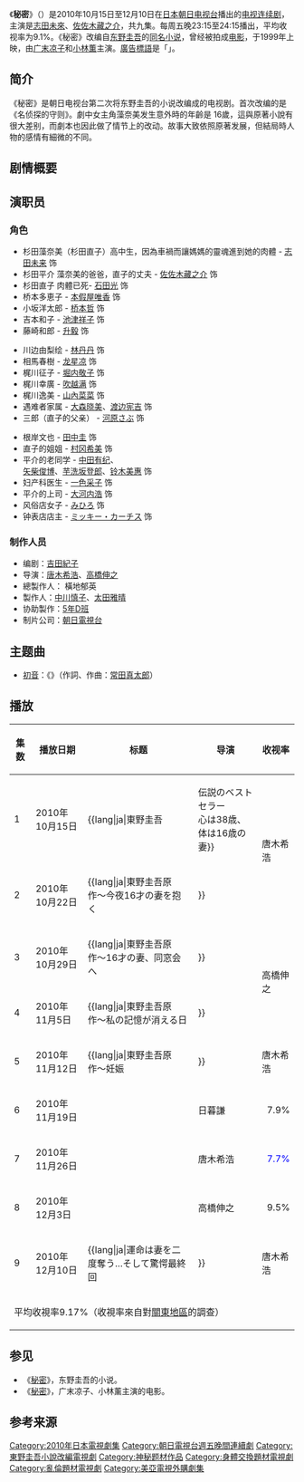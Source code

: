 {{电视节目信息框
| 颜色       = #FFFFC0
| 名称       = 秘密
| 原名       = {{lang|ja|'''秘密'''}}
| 图片       =  
| 图说       = 
| 原创       = [[東野圭吾|東野圭吾]]《秘密》（载于《[[文藝春秋|文藝春秋]]》） 
| 类型       = 剧情、伦理
| 編劇       = 吉田纪子
| 导演       = 唐木希浩<br>高桥伸之
| 主持       = 
| 演出       = [[志田未来|志田未来]]<br>[[佐佐木藏之介|佐佐木藏之介]]<br>[[石田光|石田光]]
| 主题曲     = 	 
| 片头曲     = 
| 片尾曲     = 
| 作曲       = 
| 国家       = {{JPN}}
| 语言       = 日语
| 集数       = 9
| 制片人     = 横地郁英<br />中川慎子<br />太田雅晴
| 监制       = 
| 副制片人   = 
| 共同制片人 = 
| 编审       = 
| 剪辑       = 
| 年份       = 1999年
| 外景       = 
| 机位       = 
| 每集长     = 60分钟
| 电视台     = [[朝日电视台|朝日电视台]]
| 视频制式1   = 
| 音频制式1   = 
| 首播国家   =  [[日本|日本]]
| 首播地区   = 
| 制作公司   =
| 影视公司   =
| 开始       = 2010年10月15日 
| 结束       = 2010年12月10日
| 晚于       = 
| 早于       = 
| 相关剧集   = [[秘密_(电影)|秘密 (电影)]]
| 官方网站   = 
| imdb_id   = 
| tv_com_id = 
}}

《'''秘密'''》（{{jpn|j=秘密}}）是2010年10月15日至12月10日在[[日本|日本]][[朝日电视台|朝日电视台]]播出的[[电视连续剧|电视连续剧]]，主演是[[志田未來|志田未來]]、[[佐佐木藏之介|佐佐木藏之介]]，共九集。每周五晚23:15至24:15播出，平均收视率为9.1%。《秘密》改编自[[东野圭吾|东野圭吾]]的[[秘密_(小说)|同名小说]]，曾经被拍成[[秘密_(电影)|电影]]，于1999年上映，由[[广末凉子|广末凉子]]和[[小林薫|小林薫]]主演。[[廣告標語|廣告標語]]是「{{lang|ja|秘密が、愛を、濃密にする。}}」。

==简介==
《秘密》是朝日电视台第二次将东野圭吾的小说改编成的电视剧。首次改编的是《名侦探的守则》。劇中女主角藻奈美发生意外時的年齡是 16歲，這與原著小說有很大差别，而劇本也因此做了情节上的改动。故事大致依照原著发展，但結局時人物的感情有細微的不同。

==剧情概要==

==演职员==
===角色===
{{Col-begin}}
{{Col-3}} 
* 杉田藻奈美（杉田直子）高中生，因為車禍而讓媽媽的靈魂進到她的肉體 - [[志田未来|志田未来]] 饰
* 杉田平介 藻奈美的爸爸，直子的丈夫 - [[佐佐木藏之介|佐佐木藏之介]] 饰
* 杉田直子 肉體已死- [[石田光|石田光]] 饰
* 桥本多恵子 - [[本假屋唯香|本假屋唯香]] 饰
* 小坂洋太郎 - [[桥本哲|桥本哲]] 饰
* 吉本和子 - [[池津祥子|池津祥子]] 饰
* 藤崎和郎 - [[升毅|升毅]] 饰
{{Col-3}}
* 川边由梨绘 - [[林丹丹|林丹丹]] 饰
* 相馬春樹 - [[龙星凉|龙星凉]] 饰
* 梶川征子 - [[堀内敬子|堀内敬子]] 饰
* 梶川幸廣 - [[吹越满|吹越满]] 饰
* 梶川逸美 - [[山內菜菜|山內菜菜]] 饰
* 遇难者家属 - [[大森晓美|大森晓美]]、[[渡边宪吉|渡边宪吉]] 饰
* 三郎（直子的父亲） - [[河原さぶ|河原さぶ]] 饰
{{Col-3}}
* 根岸文也 - [[田中圭|田中圭]] 饰
* 直子的姐姐 - [[村冈希美|村冈希美]] 饰
* 平介的老同学 - [[中田有纪|中田有纪]]、<br>[[矢柴俊博|矢柴俊博]]、[[芋洗坂登郎|芋洗坂登郎]]、[[铃木美惠|铃木美惠]] 饰
* 妇产科医生 - [[一色采子|一色采子]] 饰
* 平介的上司 - [[大河内浩|大河内浩]] 饰
* 风俗店女子 - [[みひろ|みひろ]] 饰
* 钟表店店主 - [[ミッキー・カーチス|ミッキー・カーチス]] 饰
{{Col-end}}

===制作人员===
*编剧：[[吉田紀子|吉田紀子]]
*导演：[[唐木希浩|唐木希浩]]、[[高橋伸之|高橋伸之]]  
*總製作人： 橫地郁英  
*製作人：[[中川慎子|中川慎子]]、[[太田雅晴|太田雅晴]]
*协助製作：[[5年D班|5年D班]]
*制片公司：[[朝日電視台|朝日電視台]]

==主题曲==
* [[初音_(歌手)|初音]]：《{{lang|ja|つよがりソレイユ}}》（作詞、作曲：[[常田真太郎|常田真太郎]]）

==播放==
{| class="wikitable" style="text-align:center"
!集数!!播放日期!!标题!!导演!!收视率
|-
|1||2010年10月15日||{{lang|ja|東野圭吾!! 伝説のベストセラー<br />心は38歳、体は16歳の妻}}||rowspan="2"|唐木希浩||style="text-align:right"|10.1%
|-
|2||2010年10月22日||{{lang|ja|東野圭吾原作〜今夜16才の妻を抱く!!}}||style="text-align:right"|8.8%
|-
|3||2010年10月29日||{{lang|ja|東野圭吾原作〜16才の妻、同窓会へ!!}}||rowspan="2"|高橋伸之||style="text-align:right"|8.8%
|-
|4||2010年11月5日||{{lang|ja|東野圭吾原作〜私の記憶が消える日!!}}||style="text-align:right"|8.8%
|-
|5||2010年11月12日||{{lang|ja|東野圭吾原作〜妊娠!!}}||唐木希浩||style="text-align:right"|9.7%
|-
|6||2010年11月19日||{{lang|ja|東野圭吾原作〜許されない恋の始まり}}||日暮謙||style="text-align:right"|7.9%
|-
|7||2010年11月26日||{{lang|ja|東野圭吾原作〜妻の恋人}}||唐木希浩||style="text-align:right"|<font color="blue">7.7%
|-
|8||2010年12月3日||{{lang|ja|最終章〜妻との永遠の別れ…}}||高橋伸之||style="text-align:right"|9.5%
|-
|9||2010年12月10日||{{lang|ja|運命は妻を二度奪う…そして驚愕最終回!!}}||唐木希浩||style="text-align:right"|<font color="red">11.2%
|-
!colspan="5"|平均收視率9.17%（收視率來自{{lang|ja|[[ビデオリサーチ|ビデオリサーチ]]}}對[[關東地方|關東地區]]的調查）
|}

==参见==
*《[[秘密_(小说)|秘密]]》，东野圭吾的小说。
*《[[秘密_(电影)|秘密]]》，广末凉子、小林薰主演的电影。

==参考来源==
{{reflist}}

{{電視節目的變遷|
電視台={{flagicon|Japan}} 日本 [[朝日電視台|朝日電視台]]|
播放檔次=週五深夜劇場 星期五 23:15至24:15|
節目名稱=秘密<br>（2010.10.15 - 2010.12.10）|
上一節目=[[熱海的搜查官|熱海的搜查官]]<br>（2010.7.30 - 2010.9.17）|
下一節目=[[王牌酒保|王牌酒保]]<br>（2011.2.4 - 2011.4.1）|
}}

{{朝日電視台週五晚間連續劇}}
{{東野圭吾}}
{{DEFAULTSORT:Himitsu}}
[[Category:2010年日本電視劇集|Category:2010年日本電視劇集]]
[[Category:朝日電視台週五晚間連續劇|Category:朝日電視台週五晚間連續劇]]
[[Category:東野圭吾小說改編電視劇|Category:東野圭吾小說改編電視劇]]
[[Category:神秘题材作品|Category:神秘题材作品]]
[[Category:身體交換題材電視劇|Category:身體交換題材電視劇]]
[[Category:亂倫題材電視劇|Category:亂倫題材電視劇]]
[[Category:美亞電視外購劇集|Category:美亞電視外購劇集]]